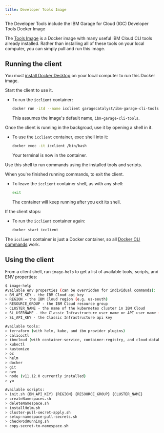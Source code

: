 ```yaml
---
title: Developer Tools Image
---
```


<PageDescription>

The Developer Tools include the IBM Garage for Cloud (IGC) Developer Tools Docker Image

</PageDescription>

The [Tools Image](https://github.com/ibm-garage-cloud/ibm-garage-cli-tools "IBM Garage for Cloud Developer Tools Docker image")
is a Docker image with many useful IBM Cloud CLI tools already installed.
Rather than installing all of these tools on your local computer, you can simply pull and run this image.

## Running the client

<InlineNotification>

You must [install Docker Desktop](https://www.docker.com/products/docker-desktop) on your local computer to run this Docker image.

</InlineNotification>

Start the client to use it.

- To run the `icclient` container:

    ```bash
    docker run -itd --name icclient garagecatalyst/ibm-garage-cli-tools
    ```

    This  assumes the image's default name, `ibm-garage-cli-tools`.

Once the client is running in the backgroud, use it by opening a shell in it.

- To use the `icclient` container, exec shell into it:

    ```bash
    docker exec -it icclient /bin/bash
    ```

    Your terminal is now in the container. 

Use this shell to run commands using the installed tools and scripts.

When you're finished running commands, to exit the client.

- To leave the `icclient` container shell, as with any shell:

    ```bash
    exit
    ```

    The container will keep running after you exit its shell.

If the client stops:

- To run the `icclient` container again:

    ```bash
    docker start icclient
    ```

The `icclient` container is just a Docker container, so all [Docker CLI commands](https://docs.docker.com/engine/reference/commandline/cli/) work.

## Using the client

From a client shell, run `image-help` to get a list of available tools, scripts, and ENV properties:
 
  ```bash
  $ image-help
  Available env properties (can be overridden for individual commands):
  > BM_API_KEY - the IBM Cloud api key
  > REGION - the IBM Cloud region (e.g. us-south)
  > RESOURCE_GROUP - the IBM Cloud resource group
  > CLUSTER_NAME - the name of the kubernetes cluster in IBM Cloud
  > SL_USERNAME - the Classic Infrastructure user name or API user name (e.g. 282165_joe@us.ibm.com)
  > SL_API_KEY - the Classic Infrastructure api key

  Available tools:
  > terraform (with helm, kube, and ibm provider plugins)
  > calicoctl
  > ibmcloud (with container-service, container-registry, and cloud-databases plugins)
  > kubectl
  > kustomize
  > oc
  > helm
  > docker
  > git
  > nvm
  > node (v11.12.0 currently installed)
  > yo

  Available scripts:
  > init.sh {BM_API_KEY} {REGION} {RESOURCE_GROUP} {CLUSTER_NAME}
  > createNamespaces.sh
  > deleteNamespace.sh
  > installHelm.sh
  > cluster-pull-secret-apply.sh
  > setup-namespace-pull-secrets.sh
  > checkPodRunning.sh
  > copy-secret-to-namespace.sh
  ```
